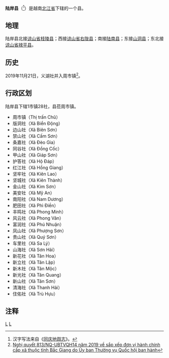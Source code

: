 {{Infobox Settlement
|name                   = 陆岸县
|settlement_type        = 县
|official_name          = 
|other_name             = 
|native_name            = {{lang|vi|Huyện Lục Ngạn}}
|nickname               = 
|motto                  = 
|image_skyline          = 
|imagesize              = 
|image_caption          = 
|image_flag             = 
|flag_size              = 
|image_seal             = 
|seal_size              = 
|image_shield           = 
|shield_size            = 
|image_blank_emblem     = 
|blank_emblem_size      = 
|image_map              = {{Infobox mapframe|frame-width=250|zoom=10}}
|mapsize                = 
|map_caption            = 
|image_map1             = 
|mapsize1               = 
|map_caption1           = 
|pushpin_map            = Vietnam
|pushpin_label_position = bottom
|pushpin_map_caption    = 
|pushpin_map1           = 
|pushpin_label_position1= 
|pushpin_map_caption1   = 
|subdivision_type       = 国家
|subdivision_name       = {{flag|Vietnam}}
|subdivision_type1      = [[越南行政区划|省]]
|subdivision_name1      = [[北江省|北江省]]
|subdivision_type2      = 行政区划
|subdivision_name2      = 1市镇28社
|subdivision_type3      = 
|subdivision_name3      = 
|seat_type              = 县莅
|seat                   = {{link-vi|周市镇 (越南)|Chũ|周市镇}}
|government_type        = 
|leader_title           = 
|leader_name            = 
|leader_title1          = 
|leader_name1           = 
|established_title      = 
|established_date       = 
|area_magnitude         = 
|unit_pref              = 
|area_footnotes         = 
|area_total_km2         = 1012
|area_land_km2          = 
|area_water_km2         = 
|area_water_percent     = 
|area_urban_km2         = 
|area_metro_km2         = 
|population_as_of       = 2019年
|population_footnotes   = 
|population_note        = 
|population_total       = 226540
|population_density_km2 = auto
|population_metro             = 
|population_density_metro_km2 = 
|population_urban             = 
|population_density_urban_km2 = 
|timezone               = [[越南标准时间|越南标准时间]]
|utc_offset             = +7
|elevation_footnotes    = 
|elevation_m            = 
|coor_type              = 
|coordinates            = 
|postal_code_type       = 
|postal_code            = 
|area_code              = 
|website                = [http://lucngan.bacgiang.gov.vn 陆岸县电子信息门户网站]
|footnotes              = 
}}
'''陆岸县'''（{{vie|v='''Huyện Lục Ngạn'''|hn=縣陆岸}}<ref>汉字写法来自《[[同庆地舆志|同庆地舆志]]》。</ref>）是越南[[北江省|北江省]]下辖的一个县。

==地理==
陆岸县北接[[谅山省|谅山省]][[枝陵县|枝陵县]]；西接[[谅山省|谅山省]][[右陇县|右陇县]]；南接[[陆南县|陆南县]]；东接[[山洞县|山洞县]]；东北接[[谅山省|谅山省]][[禄平县|禄平县]]。

==历史==
2019年11月21日，义湖社并入周市镇<ref>[https://thuvienphapluat.vn/van-ban/Bo-may-hanh-chinh/Nghi-quyet-813-NQ-UBTVQH14-2019-sap-xep-don-vi-hanh-chinh-cap-xa-thuoc-tinh-Bac-Giang-430533.aspx Nghị quyết 813/NQ-UBTVQH14 năm 2019 về sắp xếp đơn vị hành chính cấp xã thuộc tỉnh Bắc Giang do Ủy ban Thường vụ Quốc hội ban hành]</ref>。

==行政区划==
陆岸县下辖1市镇28社，县莅周市镇。
*周市镇（Thị trấn Chũ）
*版洞社（Xã Biển Động）
*边山社（Xã Biên Sơn）
*禁山社（Xã Cấm Sơn）
*条嘉社（Xã Đèo Gia）
*同谷社（Xã Đồng Cốc）
*甲山社（Xã Giáp Sơn）
*护答社（Xã Hộ Đáp）
*红江社（Xã Hồng Giang）
*坚牢社（Xã Kiên Lao）
*坚城社（Xã Kiên Thành）
*金山社（Xã Kim Sơn）
*美安社（Xã Mỹ An）
*南阳社（Xã Nam Dương）
*肥田社（Xã Phì Điền）
*丰鸣社（Xã Phong Minh）
*风云社（Xã Phong Vân）
*富润社（Xã Phú Nhuận）
*凤山社（Xã Phượng Sơn）
*贵山社（Xã Quý Sơn）
*车里社（Xã Sa Lý）
*山海社（Xã Sơn Hải）
*新花社（Xã Tân Hoa）
*新立社（Xã Tân Lập）
*新木社（Xã Tân Mộc）
*新光社（Xã Tân Quang）
*新山社（Xã Tân Sơn）
*清海社（Xã Thanh Hải）
*住佑社（Xã Trù Hựu）

==注释==
{{reflist}}

{{北江省行政区划}}
{{越南东北部之县市镇区域划分}}

[[Category:越南县份|L]]
[[Category:北江省|L]]